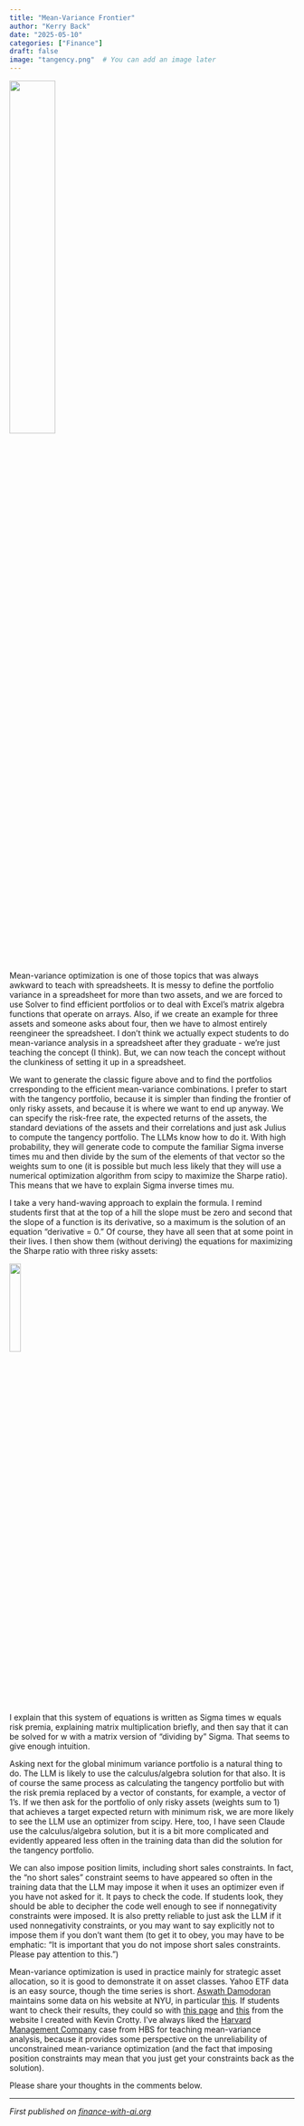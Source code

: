```yaml
---
title: "Mean-Variance Frontier"
author: "Kerry Back"
date: "2025-05-10"
categories: ["Finance"]
draft: false
image: "tangency.png"  # You can add an image later
---
```


![](tangency.png){width=40% fig-align="center"}

Mean-variance optimization is one of those topics that was always awkward to teach with spreadsheets.  It is messy to define the portfolio variance in a spreadsheet for more than two assets, and we are forced to use Solver to find efficient portfolios or to deal with Excel's matrix algebra functions that operate on arrays.  Also, if we create an example for three assets and someone asks about four, then we have to almost entirely reengineer the spreadsheet.  I don't think we actually expect students to do mean-variance analysis in a spreadsheet after they graduate - we're just teaching the concept (I think).  But, we can now teach the concept without the clunkiness of setting it up in a spreadsheet.

We want to generate the classic figure above and to find the portfolios crresponding to the efficient mean-variance combinations.  I prefer to start with the tangency portfolio, because it is simpler than finding the frontier of only risky assets, and because it is where we want to end up anyway.  We can specify the risk-free rate, the expected returns of the assets, the standard deviations of the assets and their correlations and just ask Julius to compute the tangency portfolio.  The LLMs know how to do it.  With high probability, they will generate code to compute the familiar Sigma inverse times mu and then divide by the sum of the elements of that vector so the weights sum to one (it is possible but much less likely that they will use a numerical optimization algorithm from scipy to maximize the Sharpe ratio).  This means that we have to explain Sigma inverse times mu.

I take a very hand-waving approach to explain the formula.  I remind students first that at the top of a hill the slope must be zero and second that the slope of a function is its derivative, so a maximum is the solution of an equation "derivative = 0."  Of course, they have all seen that at some point in their lives.  I then show them (without deriving) the equations for maximizing the Sharpe ratio with three risky assets:

![](equations.png){width=20% fig-align="center"}

I explain that this system of equations is written as Sigma times w equals risk premia, explaining matrix multiplication briefly, and then say that it can be solved for w with a matrix version of "dividing by" Sigma.  That seems to give enough intuition.

Asking next for the global minimum variance portfolio is a natural thing to do.  The LLM is likely to use the calculus/algebra solution for that also.  It is of course the same process as calculating the tangency portfolio but with the risk premia replaced by a vector of constants, for example, a vector of 1's.  If we then ask for the portfolio of only risky assets (weights sum to 1) that achieves a target expected return with minimum risk, we are more likely to see the LLM use an optimizer from scipy.  Here, too, I have seen Claude use the calculus/algebra solution, but it is a bit more complicated and evidently appeared less often in the training data than did the solution for the tangency portfolio.

We can also impose position limits, including short sales constraints.  In fact, the "no short sales" constraint seems to have appeared so often in the training data that the LLM may impose it when it uses an optimizer even if you have not asked for it.  It pays to check the code.  If students look, they should be able to decipher the code well enough to see if nonnegativity constraints were imposed.  It is also pretty reliable to just ask the LLM if it used nonnegativity constraints, or you may want to say explicitly not to impose them if you don't want them (to get it to obey, you may have to be emphatic: "It is important that you do not impose short sales constraints.  Please pay attention to this.")

Mean-variance optimization is used in practice mainly for strategic asset allocation, so it is good to demonstrate it on asset classes.  Yahoo ETF data is an easy source, though the time series is short.  [Aswath Damodoran](https://pages.stern.nyu.edu/~adamodar/) maintains some data on his website at NYU, in particular [this](https://pages.stern.nyu.edu/~adamodar/pc/datasets/histretSP.xls).  If students want to check their results, they could so with 
[this page](https://learn-investments.rice-business.org/portfolios/tangency) and [this](https://learn-investments.rice-business.org/portfolios/optimal-N) from the website I created with Kevin Crotty.  I've always liked the [Harvard Management Company](https://hbsp.harvard.edu/product/211004-PDF-ENG?Ntt=harvard%20management%20company) case from HBS for teaching mean-variance analysis, because it provides some perspective on the unreliability of unconstrained mean-variance optimization (and the fact that imposing position constraints may mean that you just get your constraints back as the solution).

Please share your thoughts in the comments below.

---

*First published on [finance-with-ai.org](https://finance-with-ai.org)* 

